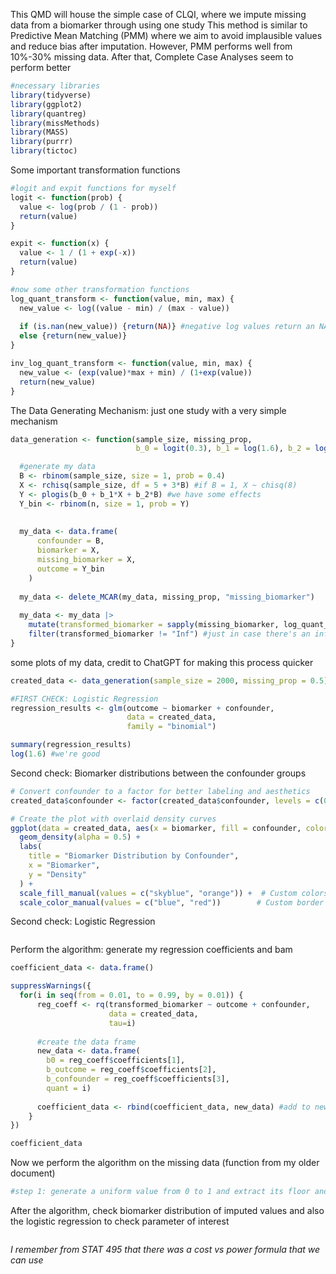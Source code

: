 
This QMD will house the simple case of CLQI, where we impute missing data from a biomarker through using one study
This method is similar to Predictive Mean Matching (PMM) where we aim to avoid implausible values and reduce bias after imputation. However, PMM performs well from 10%-30% missing data. After that, Complete Case Analyses seem to perform better

```r
#necessary libraries
library(tidyverse)
library(ggplot2)
library(quantreg)
library(missMethods)
library(MASS)
library(purrr)
library(tictoc)
```

Some important transformation functions

```r
#logit and expit functions for myself
logit <- function(prob) {
  value <- log(prob / (1 - prob))
  return(value)
}

expit <- function(x) {
  value <- 1 / (1 + exp(-x))
  return(value)
}

#now some other transformation functions
log_quant_transform <- function(value, min, max) {
  new_value <- log((value - min) / (max - value))
  
  if (is.nan(new_value)) {return(NA)} #negative log values return an NA
  else {return(new_value)}
}

inv_log_quant_transform <- function(value, min, max) {
  new_value <- (exp(value)*max + min) / (1+exp(value))
  return(new_value)
}
```

The Data Generating Mechanism: just one study with a very simple mechanism

```r
data_generation <- function(sample_size, missing_prop, 
                            b_0 = logit(0.3), b_1 = log(1.6), b_2 = log(0.7)) {

  #generate my data
  B <- rbinom(sample_size, size = 1, prob = 0.4)
  X <- rchisq(sample_size, df = 5 + 3*B) #if B = 1, X ~ chisq(8)
  Y <- plogis(b_0 + b_1*X + b_2*B) #we have some effects
  Y_bin <- rbinom(n, size = 1, prob = Y)
  
  
  my_data <- data.frame(
      confounder = B,
      biomarker = X,
      missing_biomarker = X,
      outcome = Y_bin
    )
  
  my_data <- delete_MCAR(my_data, missing_prop, "missing_biomarker")
  
  my_data <- my_data |>
    mutate(transformed_biomarker = sapply(missing_biomarker, log_quant_transform, min = 0, max = max(X))) |>
    filter(transformed_biomarker != "Inf") #just in case there's an infinite value, delete it
}
```

some plots of my data, credit to ChatGPT for making this process quicker

```r
created_data <- data_generation(sample_size = 2000, missing_prop = 0.5)

#FIRST CHECK: Logistic Regression 
regression_results <- glm(outcome ~ biomarker + confounder,
                          data = created_data,
                          family = "binomial")

summary(regression_results)
log(1.6) #we're good
```

Second check: Biomarker distributions between the confounder groups

```r
# Convert confounder to a factor for better labeling and aesthetics
created_data$confounder <- factor(created_data$confounder, levels = c(0, 1), labels = c("Confounder = 0", "Confounder = 1"))

# Create the plot with overlaid density curves
ggplot(data = created_data, aes(x = biomarker, fill = confounder, color = confounder)) +
  geom_density(alpha = 0.5) + 
  labs(
    title = "Biomarker Distribution by Confounder",
    x = "Biomarker",
    y = "Density"
  ) +
  scale_fill_manual(values = c("skyblue", "orange")) +  # Custom colors for filling
  scale_color_manual(values = c("blue", "red"))        # Custom border colors
```

Second check: Logistic Regression

```r

```


Perform the algorithm: generate my regression coefficients and bam

```r
coefficient_data <- data.frame()

suppressWarnings({
  for(i in seq(from = 0.01, to = 0.99, by = 0.01)) {
      reg_coeff <- rq(transformed_biomarker ~ outcome + confounder, 
                      data = created_data, 
                      tau=i)
      
      #create the data frame 
      new_data <- data.frame(
        b0 = reg_coeff$coefficients[1],
        b_outcome = reg_coeff$coefficients[2],
        b_confounder = reg_coeff$coefficients[3],
        quant = i)
        
      coefficient_data <- rbind(coefficient_data, new_data) #add to new iterations
    }
})

coefficient_data
```

Now we perform the algorithm on the missing data (function from my older document)

```r
#step 1: generate a uniform value from 0 to 1 and extract its floor and modulus

```

After the algorithm, check biomarker distribution of imputed values and also the logistic regression to check parameter of interest

```r

```






*I remember from STAT 495 that there was a cost vs power formula that we can use*